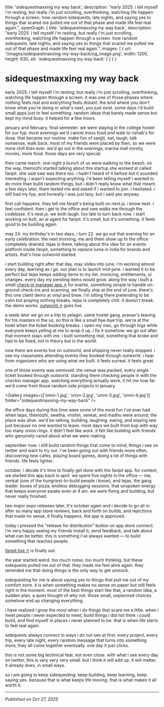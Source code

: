   title: 'sidequestmaxxing my way back',
  description: "early 2025. i tell myself i'm resting, but really i'm just scrolling, overthinking, watching life happen through a screen. how random sidequests, late nights, and saying yes to things that scared me pulled me out of that phase and made life feel real again.",
  openGraph: {
    title: 'sidequestmaxxing my way back',
    description: "early 2025. i tell myself i'm resting, but really i'm just scrolling, overthinking, watching life happen through a screen. how random sidequests, late nights, and saying yes to things that scared me pulled me out of that phase and made life feel real again.",
    images: [
      {
        url: '/images/sidequestmaxxing-my-way-back/og_image.png',
        width: 1200,
        height: 630,
        alt: 'sidequestmaxxing my way back'
      }
    ]
  }
}

# sidequestmaxxing my way back

early 2025. i tell myself i'm resting, but really i'm just scrolling, overthinking, watching life happen through a screen. it was one of those phases where nothing feels real and everything feels distant. the kind where you don't know what you're doing or what's next, you just exist. some days i'd build small apps just to feel something. random ideas that barely made sense but kept my mind busy. it helped for a few hours.

january and february. final semester. we were staying in the college hostel for our fyp. most evenings we'd cancel mess food and walk to rishab's for dosa. that became our routine. make fun of sanjjit, eat, laugh, talk nonsense, walk back. most of my friends were placed by then, so we were more chill than ever. we'd go out in the evenings, marina mall mostly, movies, more food. those days are very special.

then came march. one night a bunch of us were walking to the beach. on the way, themozhi started talking about this startup she worked at called fanpit. she said swe was there too. i hadn't heard of it before but it sounded interesting. i wasn't expecting anything. i'd been telling myself i wanted to do more than build random things, but i didn't really know what that meant. a few days later, them texted me and asked if i wanted to join. i hesitated. i still had my fyp, and honestly i was just lazy. but i said yes anyway.

first call happens. they tell me fanpit's being built on next.js. i know next. i feel confident. then i get to the office and swe walks me through the codebase. it's nest.js. we both laugh. too late to turn back now. i start working on bolt, an ai agent for fanpit. it's small, but it's something. it feels good to be building again.

may 24. my birthday's in two days, i turn 22. we go out that evening for an early celebration. the next morning, me and them show up to the office completely drained. tejas is there, talking about this idea for an events platform inside fanpit, something to replace luma in india for brands and artists. that's how outworld started.

i start building right after that day. may slides into june. i'm working almost every day, learning as i go. our plan is to launch mid-june. i wanted it to be perfect but tejas keeps adding items to my list. invoicing, entitlements, ui changes. every day my pending items would grow. along the way i built a small [check-in manager app ↗](https://apps.apple.com/in/app/fanpit-check-in-manager/id6748519672) for events, something simple to handle on-ground check-ins and scanning. we finally ship at the end of june. there's this one client demo at vinyl and brew. i'm sitting there pretending to be calm but praying nothing breaks. tejas is completely chill. it doesn't break. the demo works. [outworld ↗](https://outworld.fanpit.live/) goes live.

a week later we go on a trip to yelagiri. same hostel gang. pranav's leaving for his masters in the us, so this is like a small bye-bye trip. we're at the hotel when the ticket booking breaks. i open my mac, go through logs while everyone keeps yelling at me to wrap it up. i fix it somehow. we go out after. that moment stays with me. i built something real, something that broke and had to be fixed, not in theory but in the world.

now there are events live on outworld, and shipping never really stopped. i see my classmates attending events they booked through outworld. i hear from organizers who are using what we built. it feels surreal. it feels great.

one of those events was omnivoid. the venue was packed, every single ticket booked through outworld. standing there checking people in with the checkin manager app, watching everything actually work, it hit me how far we'd come from those random side projects in january.

<Gallery images={['omni-1.jpg', 'omni-2.jpg', 'omni-3.jpg', 'omni-4.jpg']} folder="sidequestmaxxing-my-way-back" />

the office days during this time were some of the most fun i've ever had. when tejas, themozhi, swetha, vrishin, venkat, and madhu were around, the place was alive. we'd be talking, building, laughing, eating, and staying late just because no one wanted to leave. most days we built from kup with way too many onion rings. it didn't feel like work. it felt like building with friends who genuinely cared about what we were making.

september now. i still build random things that come to mind, things i see on twitter and want to try out. i've been going out with friends more often, discovering new cafes, playing board games, doing a lot of things with friends. life feels lighter.

october. i decide it's time to finally get done with the fanpit app. for context, we started this app back in april. we spent five nights in the office — me, venkat (one of the hungriest-to-build people i know), and tejas, the gang leader. boxes of pizza, endless debugging sessions, that unspoken energy that keeps everyone awake even at 4 am. we were fixing and building, but never really finished.

two major expo releases later, it's october again and i decide to go all in. after so many app store reviews, back and forth on builds, and rejections that made no sense, it finally happens. the app is approved.

today i pressed the "release for distribution" button on app store connect. i'm very happy seeing my friends install it, send feedback, and talk about what can be better. this is something i've always wanted — to build something that reaches people.

[fanpit live ↗](https://apps.apple.com/in/app/fanpit-live/id6753718568) is finally out.

the year started weird. too much noise, too much thinking. but these sidequests pulled me out of that. they made me feel alive again. they reminded me that doing things is the only way to get unstuck.

sidequesting for me is about saying yes to things that pull me out of my comfort zone. it is when something makes no sense on paper but still feels right in the moment. most of the best things start like that, a random idea, a sudden plan, a quiet thought of *why not*. those small, unplanned choices somehow end up changing everything.

i have realized i grow the most when i do things that scare me a little. when i meet people i never expected to meet, build things i did not think i could build, and find myself in places i never planned to be. that is when life starts to feel real again.

sidequests always connect in ways i do not see at first. every project, every trip, every late night, every random message that turns into something more, they all come together eventually. one day it just clicks.

this is not some big technical feat. not even close. with what i see every day on twitter, this is very very very small. but i think it will add up. it will matter. it already does, in small ways.

so i am going to keep sidequesting. keep building, keep learning, keep saying yes. because that is what keeps life moving. that is what makes it all worth it.

<Tweet id="1880348684237566229" caption="something I keep coming back to" />

---

*Published on Oct 27, 2025*
